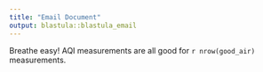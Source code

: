 ```yaml
---
title: "Email Document"
output: blastula::blastula_email
---
```


Breathe easy!  AQI measurements are all good for `r nrow(good_air)` measurements.